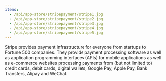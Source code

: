 ```yaml
---
items:
  - /api/app-store/stripepayment/stripe1.jpg
  - /api/app-store/stripepayment/stripe2.jpg
  - /api/app-store/stripepayment/stripe3.jpg
  - /api/app-store/stripepayment/stripe4.jpg
  - /api/app-store/stripepayment/stripe5.jpg
---
```


<Slider items={items} />

Stripe provides payment infrastructure for everyone from startups to Fortune 500 companies. They provide payment processing software as well as application programming interfaces (APIs) for mobile applications as well as e-commerce websites processing payments from (but not limited to) credit cards, debit cards, digital wallets, Google Pay, Apple Pay, Bank Transfers, Alipay and WeChat.
